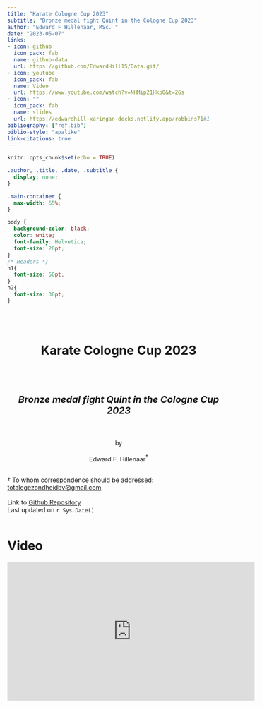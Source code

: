 ```yaml
---
title: "Karate Cologne Cup 2023"
subtitle: "Bronze medal fight Quint in the Cologne Cup 2023"
author: "Edward F Hillenaar, MSc. "
date: "2023-05-07"
links:
- icon: github
  icon_pack: fab
  name: github-data
  url: https://github.com/EdwardHill15/Data.git/
- icon: youtube
  icon_pack: fab
  name: Video
  url: https://www.youtube.com/watch?v=NHMip21Hkp0&t=26s
- icon: ""
  icon_pack: fab
  name: slides
  url: https://edwardhill-xaringan-decks.netlify.app/robbins71#1
bibliography: ["ref.bib"]
biblio-style: "apalike"
link-citations: true
---
```


```r
knitr::opts_chunk$set(echo = TRUE)
```

```css
.author, .title, .date, .subtitle {
  display: none;
}

.main-container {
  max-width: 65%;
}

body {
  background-color: black;
  color: white;
  font-family: Helvetica;
  font-size: 20pt;
}
/* Headers */
h1{
  font-size: 50pt;
}
h2{
  font-size: 30pt;
}
```
<br>
<br>
<center>
<h1>Karate Cologne Cup 2023</h1>
<br>
<br>
<h2>_Bronze medal fight Quint in the Cologne Cup 2023_</h2>
<br>
<br>
by
<br>
<br>
Edward F. Hillenaar${^\dagger}$
<br>
<br></center>

${\dagger}$ To whom correspondence should be addressed:  
[totalegezondheidbv@gmail.com](mailto: `r rmarkdown::metadata$email_address`) 
<br>
<br>
Link to [Github Repository](`r rmarkdown::metadata$github_repo`)  
Last updated on `r Sys.Date()`
<br>
<br>

# Video

<iframe width="560" height="315" src="https://www.youtube.com/embed/7hGnf7qBZmg" title="YouTube video player" frameborder="0" allow="accelerometer; autoplay; clipboard-write; encrypted-media; gyroscope; picture-in-picture; web-share" allowfullscreen></iframe>

